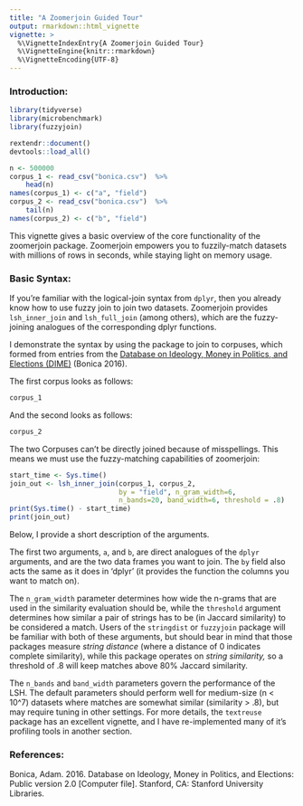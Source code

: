 ```yaml
---
title: "A Zoomerjoin Guided Tour"
output: rmarkdown::html_vignette
vignette: >
  %\VignetteIndexEntry{A Zoomerjoin Guided Tour}
  %\VignetteEngine{knitr::rmarkdown}
  %\VignetteEncoding{UTF-8}
---
```


### Introduction:

```r
library(tidyverse)
library(microbenchmark)
library(fuzzyjoin)

rextendr::document()
devtools::load_all()

n <- 500000
corpus_1 <- read_csv("bonica.csv")  %>%
    head(n)
names(corpus_1) <- c("a", "field")
corpus_2 <- read_csv("bonica.csv")  %>%
    tail(n)
names(corpus_2) <- c("b", "field")

```

This vignette gives a basic overview of the core functionality of the
zoomerjoin package. Zoomerjoin empowers you to fuzzily-match datasets with
millions of rows in seconds, while staying light on memory usage.

### Basic Syntax:

If you're familiar with the logical-join syntax from `dplyr`, then you already
know how to use fuzzy join to join two datasets. Zoomerjoin provides
`lsh_inner_join` and `lsh_full_join` (among others), which are the
fuzzy-joining analogues of the corresponding dplyr functions.

I demonstrate the syntax by using the package to join to corpuses, which formed
from entries from the [Database on Ideology, Money in Politics, and Elections
(DIME)](https://data.stanford.edu/dime) (Bonica 2016).

The first corpus looks as follows:

```r
corpus_1
```

And the second looks as follows:

```r
corpus_2
```

The two Corpuses can't be directly joined because of misspellings. This means
we must use the fuzzy-matching capabilities of zoomerjoin:

```r
start_time <- Sys.time()
join_out <- lsh_inner_join(corpus_1, corpus_2,
                           by = "field", n_gram_width=6,
                           n_bands=20, band_width=6, threshold = .8)
print(Sys.time() - start_time)
print(join_out)
```

Below, I provide a short description of the arguments.

The first two arguments, `a`, and `b`, are direct analogues of the `dplyr`
arguments, and are the two data frames you want to join. The `by` field also
acts the same as it does in 'dplyr' (it provides the function the columns you
want to match on).

The `n_gram_width` parameter determines how wide the n-grams that are used in
the similarity evaluation should be, while the `threshold` argument determines
how similar a pair of strings has to be (in Jaccard similarity) to be
considered a match. Users of the `stringdist` or `fuzzyjoin` package will be
familiar with both of these arguments, but should bear in mind that those
packages measure *string distance* (where a distance of 0 indicates complete
similarity), while this package operates on *string similarity,* so a threshold
of .8 will keep matches above 80% Jaccard similarity.

The `n_bands` and `band_width` parameters govern the performance of the LSH.
The default parameters should perform well for medium-size (n < 10^7) datasets
where matches are somewhat similar (similarity > .8), but may require tuning in
other settings. For more details, the `textreuse` package has an excellent
vignette, and I have re-implemented many of it's profiling tools in another
section.

### References:

Bonica, Adam. 2016. Database on Ideology, Money in Politics, and Elections: Public version 2.0 [Computer file]. Stanford, CA: Stanford University Libraries.
